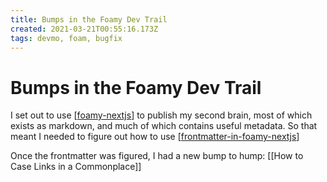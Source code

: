 ```yaml
---
title: Bumps in the Foamy Dev Trail
created: 2021-03-21T00:55:16.173Z
tags: devmo, foam, bugfix
---
```


# Bumps in the Foamy Dev Trail

I set out to use [[foamy-nextjs]] to publish my second brain, most of which exists as markdown, and much of which contains useful metadata. So that meant I needed to figure out how to use [[frontmatter-in-foamy-nextjs]]

Once the frontmatter was figured, I had a new bump to hump: [[How to Case Links in a Commonplace]]

[//begin]: # 'Autogenerated link references for markdown compatibility'
[foamy-nextjs]: foamy-nextjs 'Foamy NextJS Starter'
[frontmatter-in-foamy-nextjs]: frontmatter-in-foamy-nextjs 'Frontmatter In Foamy NextJS'
[//end]: # 'Autogenerated link references'
